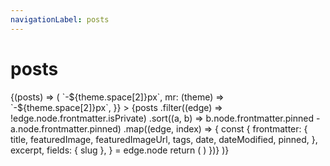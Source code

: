 ```yaml
---
navigationLabel: posts
---
```



# posts

<SourceList filter="posts">
  {(posts) => (
    <Flex
      sx={{
        flexWrap: "wrap",
        ml: (theme) => `-${theme.space[2]}px`,
        mr: (theme) => `-${theme.space[2]}px`,
      }}
    >
      {posts
        .filter((edge) => !edge.node.frontmatter.isPrivate)
        .sort((a, b) => b.node.frontmatter.pinned - a.node.frontmatter.pinned)
        .map((edge, index) => {
          const {
            frontmatter: {
              title,
              featuredImage,
              featuredImageUrl,
              tags,
              date,
              dateModified,
              pinned,
            },
            excerpt,
            fields: { slug },
          } = edge.node
          return (
            <PostCard
              key={index}
              title={title}
              featuredImage={featuredImage}
              featuredImageUrl={featuredImageUrl}
              tags={tags}
              date={date}
              dateModified={dateModified}
              excerpt={excerpt}
              slug={slug}
              pinned={pinned}
            />
          )
        })}
    </Flex>
  )}
</SourceList>
